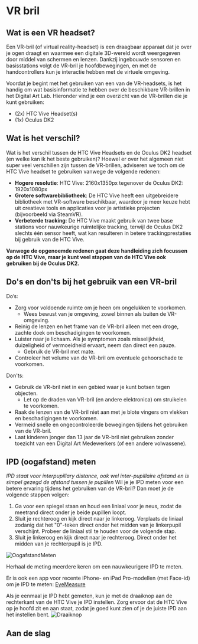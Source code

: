 
# VR bril

## Wat is een VR headset?
Een VR-bril (of virtual reality-headset) is een draagbaar apparaat dat je over je ogen draagt en waarmee een digitale 3D-wereld wordt weergegeven door middel van schermen en lenzen. Dankzij ingebouwde sensoren en basisstations volgt de VR-bril je hoofdbewegingen, en met de handcontrollers kun je interactie hebben met de virtuele omgeving.

Voordat je begint met het gebruiken van een van de VR-headsets, is het handig om wat basisinformatie te hebben over de beschikbare VR-brillen in het Digital Art Lab. Hieronder vind je een overzicht van de VR-brillen die je kunt gebruiken:
- (2x) HTC Vive Headset(s)
- (1x) Oculus DK2

## Wat is het verschil?
Wat is het verschil tussen de HTC Vive Headsets en de Oculus DK2 headset (en welke kan ik het beste gebruiken)?
Hoewel er over het algemeen niet super veel verschillen zijn tussen de VR-brillen, adviseren we toch om de HTC Vive headset te gebruiken vanwege de volgende redenen:
- **Hogere resolutie**: HTC Vive: 2160x1350px tegenover de Oculus DK2: 1920x1080px
- **Grotere softwarebibliotheek**: De HTC Vive heeft een uitgebreidere bibliotheek met VR-software beschikbaar, waardoor je meer keuze hebt uit creatieve tools en applicaties voor je artistieke projecten (bijvoorbeeld via SteamVR).
- **Verbeterde tracking**: De HTC Vive maakt gebruik van twee base stations voor nauwkeurige ruimtelijke tracking, terwijl de Oculus DK2 slechts één sensor heeft, wat kan resulteren in betere trackingprestaties bij gebruik van de HTC Vive.


**Vanwege de opgenoemde redenen gaat deze handleiding zich focussen op de HTC Vive, maar je kunt veel stappen van de HTC Vive ook gebruiken bij de Oculus DK2.**


## Do's en don'ts bij het gebruik van een VR-bril

Do’s:
- Zorg voor voldoende ruimte om je heen om ongelukken te voorkomen.
  - Wees bewust van je omgeving, zowel binnen als buiten de VR-omgeving.
- Reinig de lenzen en het frame van de VR-bril alleen met een droge, zachte doek om beschadigingen te voorkomen.
- Luister naar je lichaam. Als je symptomen zoals misselijkheid, duizeligheid of vermoeidheid ervaart, neem dan direct een pauze.
  - Gebruik de VR-bril met mate.
- Controleer het volume van de VR-bril om eventuele gehoorschade te voorkomen.

Don'ts:
- Gebruik de VR-bril niet in een gebied waar je kunt botsen tegen objecten.
  - Let op de draden van VR-bril (en andere elektronica) om struikelen te voorkomen.
- Raak de lenzen van de VR-bril niet aan met je blote vingers om vlekken en beschadigingen te voorkomen.
- Vermeid snelle en ongecontroleerde bewegingen tijdens het gebruiken van de VR-bril.
- Laat kinderen jonger dan 13 jaar de VR-bril niet gebruiken zonder toezicht van een Digital Art Medewerkers (of een andere volwassene).


## IPD (oogafstand) meten

*IPD staat voor interpupillary distance, ook wel inter-pupillaire afstand en is simpel gezegd de afstand tussen je pupillen*
Wil je je IPD meten voor een betere ervaring tijdens het gebruiken van de VR-bril? Dan moet je de volgende stappen volgen:
1. Ga voor een spiegel staan en houd een liniaal voor je neus, zodat de meetrand direct onder je beide pupillen loopt.
2. Sluit je rechteroog en kijk direct naar je linkeroog. Verplaats de liniaal zodanig dat het "0"-teken direct onder het midden van je linkerpupil verschijnt. Probeer de liniaal stil te houden voor de volgende stap.
3. Sluit je linkeroog en kijk direct naar je rechteroog. Direct onder het midden van je rechterpupil is je IPD.

![OogafstandMeten](public/assets/vr-bril/MeasureIPD2.png)

<Callout>
	Herhaal de meting meerdere keren om een nauwkeurigere IPD te meten.
</Callout>

Er is ook een app voor recente iPhone- en iPad Pro-modellen (met Face-id) om je IPD te meten: [EyeMeasure](https://apps.apple.com/nl/app/eyemeasure/id1417435049)

Als je eenmaal je IPD hebt gemeten, kun je met de draaiknop aan de rechterkant van de HTC Vive je IPD instellen. Zorg ervoor dat de HTC Vive op je hoofd zit en aan staat, zodat je goed kunt zien of je de juiste IPD aan het instellen bent.
![Draaiknop](public/assets/vr-bril/VR-2.jpeg)


## Aan de slag


<Cards>
	<Card
		icon="📖"
		title="Stappenplan"
		href="/vr-bril/stappenplan"
		arrow={true}
	/>
</Cards>
